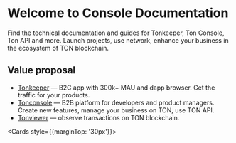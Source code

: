 
# Welcome to Console Documentation
Find the technical documentation and guides for Tonkeeper, Ton Console, Ton API and more. Launch projects, use network, enhance your business in the ecosystem of TON blockchain.

## Value proposal
- [Tonkeeper](https://tonkeeper.com/) — B2C app with 300k+ MAU and dapp browser. Get the traffic for your products.
- [Tonconsole](https://tonconsole.com/) — B2B platform for developers and product managers. Create new features, manage your business on TON, use TON API.
- [Tonviewer](https://tonviewer.com/) — observe transactions on TON blockchain.



<Cards style={{marginTop: '30px'}}>
    <Card title="Read docs" href="/tonapi" />
    <Card title="Open TonConsole" target="_blank" rel="noopener" href="https://tonconsole.com/" />
    <Card title="Chat with team" target="_blank" rel="noopener" href={LINKS.CONTACT} />
</Cards>
